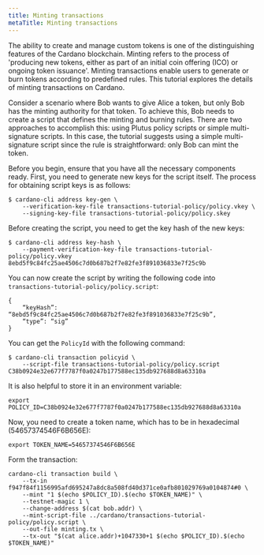 ```yaml
---
title: Minting transactions
metaTitle: Minting transactions
---
```


The ability to create and manage custom tokens is one of the distinguishing features of the Cardano blockchain. Minting refers to the process of 'producing new tokens, either as part of an initial coin offering (ICO) or ongoing token issuance'. Minting transactions enable users to generate or burn tokens according to predefined rules. This tutorial explores the details of minting transactions on Cardano.

Consider a scenario where Bob wants to give Alice a token, but only Bob has the minting authority for that token. To achieve this, Bob needs to create a script that defines the minting and burning rules. There are two approaches to accomplish this: using Plutus policy scripts or simple multi-signature scripts. In this case, the tutorial suggests using a simple multi-signature script since the rule is straightforward: only Bob can mint the token.

Before you begin, ensure that you have all the necessary components ready. First, you need to generate new keys for the script itself. The process for obtaining script keys is as follows:

```
$ cardano-cli address key-gen \
    --verification-key-file transactions-tutorial-policy/policy.vkey \
    --signing-key-file transactions-tutorial-policy/policy.skey
```

Before creating the script, you need to get the key hash of the new keys:

```
$ cardano-cli address key-hash \
    --payment-verification-key-file transactions-tutorial-policy/policy.vkey
8ebd5f9c84fc25ae4506c7d0b687b2f7e82fe3f891036833e7f25c9b
```

You can now create the script by writing the following code into `transactions-tutorial-policy/policy.script`:

```
{
    “keyHash”: “8ebd5f9c84fc25ae4506c7d0b687b2f7e82fe3f891036833e7f25c9b”,
    “type”: “sig”
}
```

You can get the `PolicyId` with the following command:

```
$ cardano-cli transaction policyid \
    --script-file transactions-tutorial-policy/policy.script 
C38b0924e32e677f7787f0a0247b177588ec135db927688d8a63310a
```

It is also helpful to store it in an environment variable:

```
export POLICY_ID=C38b0924e32e677f7787f0a0247b177588ec135db927688d8a63310a
```

Now, you need to create a token name, which has to be in hexadecimal (54657374546F6B656E):

```
export TOKEN_NAME=54657374546F6B656E
```

Form the transaction:

```
cardano-cli transaction build \
    --tx-in f947f84f1156995afd695247a8dc8a508fd40d371ce0afb801029769a0104874#0 \
    --mint "1 $(echo $POLICY_ID).$(echo $TOKEN_NAME)" \
    --testnet-magic 1 \
    --change-address $(cat bob.addr) \
    --mint-script-file ../cardano/transactions-tutorial-policy/policy.script \
    --out-file minting.tx \
    --tx-out "$(cat alice.addr)+1047330+1 $(echo $POLICY_ID).$(echo $TOKEN_NAME)"
```
